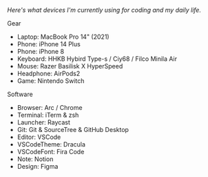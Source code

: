 <i className='font-bold'>Here's what devices I'm currently using for coding and my daily life.</i>

<span className='font-bold mt-5 text-xl'>Gear</span>
- <span className='font-bold'>Laptop</span>: MacBook Pro 14" (2021)  
- <span className='font-bold'>Phone</span>: iPhone 14 Plus
- <span className='font-bold'>Phone</span>: iPhone 8
- <span className='font-bold'>Keyboard</span>: HHKB Hybird Type-s / Ciy68 / Filco Minila Air
- <span className='font-bold'>Mouse</span>: Razer Basilisk X HyperSpeed
- <span className='font-bold'>Headphone</span>: AirPods2
- <span className='font-bold'>Game</span>: Nintendo Switch

<span className='font-bold mt-5 text-xl'>Software</span>
- <span className='font-bold'>Browser</span>: Arc / Chrome
- <span className='font-bold'>Terminal</span>: iTerm & zsh
- <span className='font-bold'>Launcher</span>: Raycast
- <span className='font-bold'>Git</span>: Git & SourceTree & GitHub Desktop
- <span className='font-bold'>Editor</span>: VSCode
- <span className='font-bold'>VSCodeTheme</span>: Dracula
- <span className='font-bold'>VSCodeFont</span>: Fira Code
- <span className='font-bold'>Note</span>: Notion
- <span className='font-bold'>Design</span>: Figma